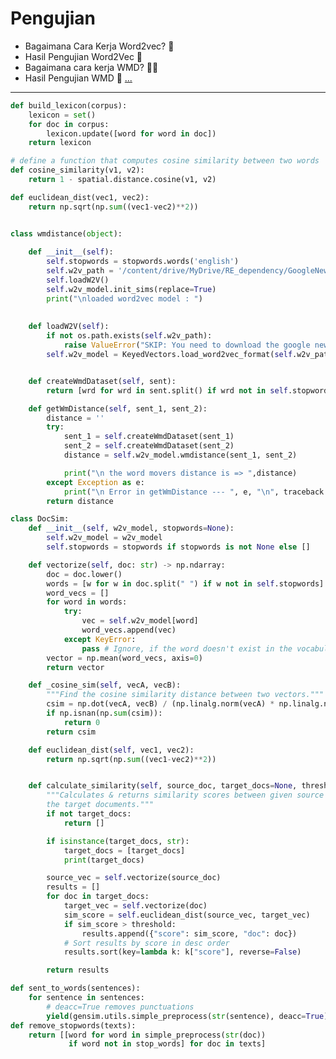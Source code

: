 
# Pengujian 
- Bagaimana Cara Kerja Word2vec? 🙅
- Hasil Pengujian Word2Vec 🙇
- Bagaimana cara kerja WMD? 👨‍💻
- Hasil Pengujian WMD 👏
  [...](https://docs.google.com/presentation/d/1O0E7MSXf-KOGmXD05FlminhMrGlvBINZcYu-crI45vQ/edit?usp=sharing)

---
<CodeSurferLayout>

```python
def build_lexicon(corpus):
    lexicon = set()
    for doc in corpus:
        lexicon.update([word for word in doc])
    return lexicon
```
  
```python
# define a function that computes cosine similarity between two words
def cosine_similarity(v1, v2):
    return 1 - spatial.distance.cosine(v1, v2)

```

```python
def euclidean_dist(vec1, vec2):
    return np.sqrt(np.sum((vec1-vec2)**2))
```

```python

class wmdistance(object):
    
    def __init__(self):
        self.stopwords = stopwords.words('english')
        self.w2v_path = '/content/drive/MyDrive/RE_dependency/GoogleNews-vectors-negative300.bin.gz'
        self.loadW2V()
        self.w2v_model.init_sims(replace=True)
        print("\nloaded word2vec model : ")
    
    
    def loadW2V(self):
        if not os.path.exists(self.w2v_path):
            raise ValueError("SKIP: You need to download the google news model")
        self.w2v_model = KeyedVectors.load_word2vec_format(self.w2v_path, limit=300000, binary=True)

```

```python

    def createWmdDataset(self, sent):
        return [wrd for wrd in sent.split() if wrd not in self.stopwords]

    def getWmDistance(self, sent_1, sent_2):
        distance = ''
        try:
            sent_1 = self.createWmdDataset(sent_1)
            sent_2 = self.createWmdDataset(sent_2)
            distance = self.w2v_model.wmdistance(sent_1, sent_2)

            print("\n the word movers distance is => ",distance)
        except Exception as e:
            print("\n Error in getWmDistance --- ", e, "\n", traceback.format_exc())
        return distance

```

```python
class DocSim:
    def __init__(self, w2v_model, stopwords=None):
        self.w2v_model = w2v_model
        self.stopwords = stopwords if stopwords is not None else []

    def vectorize(self, doc: str) -> np.ndarray:
        doc = doc.lower()
        words = [w for w in doc.split(" ") if w not in self.stopwords]
        word_vecs = []
        for word in words:
            try:
                vec = self.w2v_model[word]
                word_vecs.append(vec)
            except KeyError:                
                pass # Ignore, if the word doesn't exist in the vocabulary
        vector = np.mean(word_vecs, axis=0)
        return vector

    def _cosine_sim(self, vecA, vecB):
        """Find the cosine similarity distance between two vectors."""
        csim = np.dot(vecA, vecB) / (np.linalg.norm(vecA) * np.linalg.norm(vecB)) 
        if np.isnan(np.sum(csim)):
            return 0
        return csim
```

```python
    def euclidean_dist(self, vec1, vec2):
        return np.sqrt(np.sum((vec1-vec2)**2))


    def calculate_similarity(self, source_doc, target_docs=None, threshold=0):
        """Calculates & returns similarity scores between given source document & all
        the target documents."""
        if not target_docs:
            return []

        if isinstance(target_docs, str):
            target_docs = [target_docs]
            print(target_docs)

        source_vec = self.vectorize(source_doc)
        results = []
        for doc in target_docs:
            target_vec = self.vectorize(doc)
            sim_score = self.euclidean_dist(source_vec, target_vec)
            if sim_score > threshold:
                results.append({"score": sim_score, "doc": doc})
            # Sort results by score in desc order
            results.sort(key=lambda k: k["score"], reverse=False)

        return results


```

```python
def sent_to_words(sentences):
    for sentence in sentences:
        # deacc=True removes punctuations
        yield(gensim.utils.simple_preprocess(str(sentence), deacc=True))
def remove_stopwords(texts):
    return [[word for word in simple_preprocess(str(doc)) 
             if word not in stop_words] for doc in texts]
```

</CodeSurferLayout>
